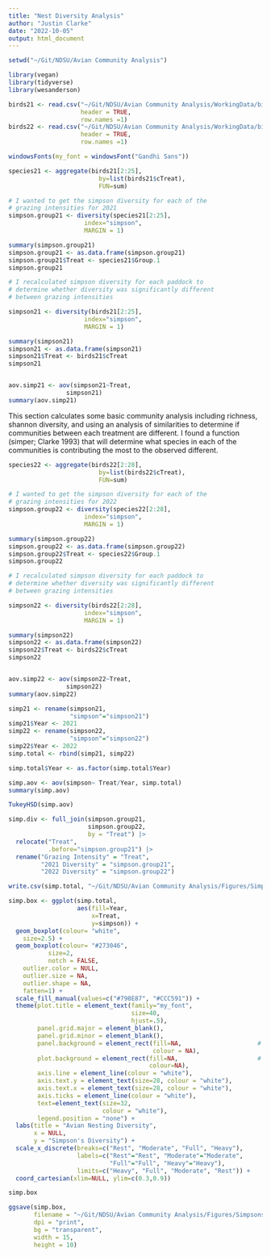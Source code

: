 ```yaml
---
title: "Nest Diversity Analysis"
author: "Justin Clarke"
date: "2022-10-05"
output: html_document
---
```


```r
setwd("~/Git/NDSU/Avian Community Analysis")

library(vegan)
library(tidyverse)
library(wesanderson)

birds21 <- read.csv("~/Git/NDSU/Avian Community Analysis/WorkingData/birds21.csv", 
                    header = TRUE, 
                    row.names =1)
birds22 <- read.csv("~/Git/NDSU/Avian Community Analysis/WorkingData/birds22.csv", 
                    header = TRUE, 
                    row.names =1)

windowsFonts(my_font = windowsFont("Gandhi Sans"))                          # downloading a font to be used for my ordination
```

```r
species21 <- aggregate(birds21[2:25],                                           # select the data frame for the analysis (I excluded the row with treatments) 
                         by=list(birds21$cTreat),                               # select values to group by
                         FUN=sum)                                               # add together abundances for each species

# I wanted to get the simpson diversity for each of the
# grazing intensities for 2021
simpson.group21 <- diversity(species21[2:25],                                   # select the data frame for the analysis (I excluded the row with treatments) 
                     index="simpson",                                           # using the simpson index
                     MARGIN = 1)                                                # not positive what this does

summary(simpson.group21)                                                        # show the output of the simpson diversity index
simpson.group21 <- as.data.frame(simpson.group21)                               # assign the simpson diversity index to a data frame
simpson.group21$Treat <- species21$Group.1                                      # create a treatment column in the new data frame to use for an ANOVA
simpson.group21                                                                 # show the output for the simpson diversity

# I recalculated simpson diversity for each paddock to
# determine whether diversity was significantly different
# between grazing intensities

simpson21 <- diversity(birds21[2:25],                                           # select the data frame for the analysis (I excluded the row with treatments) 
                     index="simpson",                                           # using the simpson index
                     MARGIN = 1)                                                # not positive what this does

summary(simpson21)                                                              # show the output of the simpson diversity index
simpson21 <- as.data.frame(simpson21)                                           # assign the simpson diversity index to a data frame
simpson21$Treat <- birds21$cTreat                                               # create a treatment column in the new data frame to use for an ANOVA
simpson21                                                                       # show the output for the simpson diversity


aov.simp21 <- aov(simpson21~Treat,                                              # select the variables to compare with an ANOVA
                simpson21)                                                      # select the data frame
summary(aov.simp21)                                                             # show the output of the ANOVA
```

This section calculates some basic community analysis including richness, shannon diversity, and using an analysis of similarities to determine if communities between each treatment are different. I found a function (simper; Clarke 1993) that will determine what species in each of the communities is contributing the most to the observed different.

```r
species22 <- aggregate(birds22[2:28],                                           # select the data frame for the analysis (I excluded the row with treatments) 
                         by=list(birds22$cTreat),                               # select values to group by
                         FUN=sum)                                               # add together abundances for each species

# I wanted to get the simpson diversity for each of the
# grazing intensities for 2022
simpson.group22 <- diversity(species22[2:28],                                   # select the data frame for the analysis (I excluded the row with treatments) 
                     index="simpson",                                           # using the simpson index
                     MARGIN = 1)                                                # not positive what this does

summary(simpson.group22)                                                        # show the output of the simpson diversity index
simpson.group22 <- as.data.frame(simpson.group22)                               # assign the simpson diversity index to a data frame
simpson.group22$Treat <- species22$Group.1                                      # create a treatment column in the new data frame to use for an ANOVA
simpson.group22                                                                 # show the output for the simpson diversity

# I recalculated simpson diversity for each paddock to
# determine whether diversity was significantly different
# between grazing intensities

simpson22 <- diversity(birds22[2:28],                                           # select the data frame for the analysis (I excluded the row with treatments) 
                     index="simpson",                                           # using the simpson index
                     MARGIN = 1)                                                # not positive what this does

summary(simpson22)                                                              # show the output of the simpson diversity index
simpson22 <- as.data.frame(simpson22)                                           # assign the simpson diversity index to a data frame
simpson22$Treat <- birds22$cTreat                                               # create a treatment column in the new data frame to use for an ANOVA
simpson22                                                                       # show the output for the simpson diversity


aov.simp22 <- aov(simpson22~Treat,                                              # select the variables to compare with an ANOVA
                simpson22)                                                      # select the data frame
summary(aov.simp22)                                                             # show the output of the ANOVA
```

```r
simp21 <- rename(simpson21, 
                 "simpson"="simpson21")
simp21$Year <- 2021
simp22 <- rename(simpson22, 
                 "simpson"="simpson22")
simp22$Year <- 2022
simp.total <- rbind(simp21, simp22)

simp.total$Year <- as.factor(simp.total$Year)

simp.aov <- aov(simpson~ Treat/Year, simp.total)
summary(simp.aov)

TukeyHSD(simp.aov)

simp.div <- full_join(simpson.group21, 
                      simpson.group22, 
                      by = "Treat") |> 
  relocate("Treat", 
           .before="simpson.group21") |> 
  rename("Grazing Intensity" = "Treat", 
         "2021 Diversity" = "simpson.group21", 
         "2022 Diversity" = "simpson.group22")

write.csv(simp.total, "~/Git/NDSU/Avian Community Analysis/Figures/SimpsonTotal.csv")
```

```r
simp.box <- ggplot(simp.total,                                                  # select the data to graph
                   aes(fill=Year,
                       x=Treat,                                                # define the x axis
                       y=simpson)) +
  geom_boxplot(colour= "white",                                            # create black outlines around the bar plot
    size=2.5) +  
  geom_boxplot(colour= "#273046",                                                     # create black outlines around the bar plot
           size=2,
           notch = FALSE, 
    outlier.color = NULL,
    outlier.size = NA,
    outlier.shape = NA,
    fatten=1) +
  scale_fill_manual(values=c("#798E87", "#CCC591")) +                                   # select the color for group 2
  theme(plot.title = element_text(family="my_font",                             # select the font for the title
                                  size=40,
                                  hjust=.5),
        panel.grid.major = element_blank(),                                     # remove the vertical grid lines
        panel.grid.minor = element_blank(),                                     # remove the horizontal grid lines
        panel.background = element_rect(fill=NA,                     # make the interior background transparent
                                        colour = NA),                           # remove any other colors
        plot.background = element_rect(fill=NA,                      # make the outer background transparent
                                       colour=NA),                              # remove any other colors
        axis.line = element_line(colour = "white"),                             # color the x and y axis
        axis.text.y = element_text(size=28, colour = "white"),                    # color the axis text
        axis.text.x = element_text(size=28, colour = "white"),
        axis.ticks = element_line(colour = "white"),                            # change the colors of the axis tick marks
        text=element_text(size=32,                                              # change the size of the axis titles
                          colour = "white"),                                    # change the color of the axis titles
        legend.position = "none") +                                             # remove the legend
  labs(title = "Avian Nesting Diversity", 
       x = NULL, 
       y = "Simpson's Diversity") +                                               # changing axis titles
  scale_x_discrete(breaks=c("Rest", "Moderate", "Full", "Heavy"), 
                   labels=c("Rest"="Rest", "Moderate"="Moderate", 
                            "Full"="Full", "Heavy"="Heavy"),
                   limits=c("Heavy", "Full", "Moderate", "Rest")) +
  coord_cartesian(xlim=NULL, ylim=c(0.3,0.9))

simp.box

ggsave(simp.box, 
       filename = "~/Git/NDSU/Avian Community Analysis/Figures/SimpsonsBox.png",  
       dpi = "print", 
       bg = "transparent",
       width = 15,
       height = 10)
```